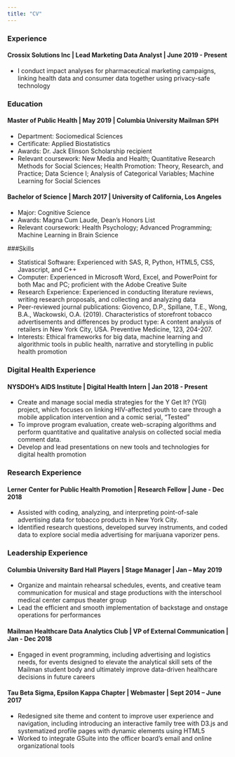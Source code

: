 ```yaml
---
title: "CV"
---
```


### Experience

#### Crossix Solutions Inc | Lead Marketing Data Analyst | June 2019 - Present
* I conduct impact analyses for pharmaceutical marketing campaigns, linking health data and consumer data together using privacy-safe technology 

### Education

#### Master of Public Health | May 2019 | Columbia University Mailman SPH
* Department: Sociomedical Sciences
* Certificate: Applied Biostatistics
* Awards: Dr. Jack Elinson Scholarship recipient
* Relevant coursework: New Media and Health; Quantitative Research Methods for Social Sciences; Health Promotion: Theory, Research, and Practice; Data Science I; Analysis of Categorical Variables; Machine Learning for Social Sciences

#### Bachelor of Science | March 2017 | University of California, Los Angeles
* Major: Cognitive Science
* Awards: Magna Cum Laude, Dean's Honors List
* Relevant coursework: Health Psychology; Advanced Programming; Machine Learning in Brain Science

###Skills

* Statistical Software: Experienced with SAS, R, Python, HTML5, CSS, Javascript, and C++
* Computer: Experienced in Microsoft Word, Excel, and PowerPoint for both Mac and PC; proficient with the Adobe Creative Suite
* Research Experience: Experienced in conducting literature reviews, writing research proposals, and collecting and analyzing data
* Peer-reviewed journal publications: Giovenco, D.P., Spillane, T.E., Wong, B.A., Wackowski, O.A. (2019). Characteristics of storefront tobacco advertisements and differences by product type: A content analysis of retailers in New York City, USA. Preventive Medicine, 123, 204-207.
* Interests: Ethical frameworks for big data, machine learning and algorithmic tools in public health, narrative and storytelling in public health promotion 

### Digital Health Experience

#### NYSDOH's AIDS Institute | Digital Health Intern | Jan 2018 - Present
* Create and manage social media strategies for the Y Get It? (YGI) project, which focuses on linking HIV-affected youth to care through a mobile application intervention and a comic serial, “Tested”    
* To improve program evaluation, create web-scraping algorithms and perform quantitative and qualitative analysis on collected social media comment data.
* Develop and lead presentations on new tools and technologies for digital health promotion

### Research Experience

#### Lerner Center for Public Health Promotion | Research Fellow | June - Dec 2018
* Assisted with coding, analyzing, and interpreting point-of-sale advertising data for tobacco products in New York City.
* Identified research questions, developed survey instruments, and coded data to explore social media advertising for marijuana vaporizer pens.

### Leadership Experience
 
#### Columbia University Bard Hall Players | Stage Manager | Jan – May 2019
* Organize and maintain rehearsal schedules, events, and creative team communication for musical and stage productions with the interschool medical center campus theater group 
* Lead the efficient and smooth implementation of backstage and onstage operations for performances

#### Mailman Healthcare Data Analytics Club | VP of External Communication | Jan - Dec 2018
* Engaged in event programming, including advertising and logistics needs, for events designed to elevate the analytical skill sets of the Mailman student body and ultimately improve data-driven healthcare decisions in future careers

#### Tau Beta Sigma, Epsilon Kappa Chapter | Webmaster | Sept 2014 – June 2017
* Redesigned site theme and content to improve user experience and navigation, including introducing an interactive family tree with D3.js and systematized profile pages with dynamic elements using HTML5
* Worked to integrate GSuite into the officer board’s email and online organizational tools
